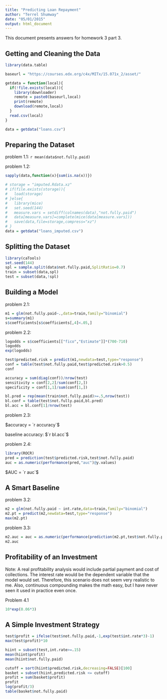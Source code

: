 ```yaml
---
title: "Predicting Loan Repayment"
author: "Terrel Shumway"
date: "05/01/2015"
output: html_document
---
```


This document presents answers for homework 3 part 3.

## Getting and Cleaning the Data
```r
library(data.table)

baseurl = "https://courses.edx.org/c4x/MITx/15.071x_2/asset/"

getdata = function(local){
  if(!file.exists(local)){
    library(downloader)
    remote = paste0(baseurl,local)
    print(remote)
    download(remote,local)
  }
  read.csv(local)
}

data = getdata("loans.csv")

```

## Preparing the Dataset
problem 1.1: `r mean(data$not.fully.paid)`

problem 1.2: 
```r
sapply(data,function(x){sum(is.na(x))})
```


```r
# storage = "imputed.Rdata.xz"
# if(file.exists(storage)){
#   load(storage)
# }else{
#   library(mice)
#   set.seed(144)
#   measure.vars = setdiff(colnames(data),"not.fully.paid")
#   data[measure.vars]=complete(mice(data[measure.vars]))
#   save(data,file=storage,compress="xz")
# }
data = getdata("loans_imputed.csv")
```

## Splitting the Dataset
```r
library(caTools)
set.seed(144)
spl = sample.split(data$not.fully.paid,SplitRatio=0.7)
train = subset(data,spl)
test = subset(data,!spl)
```

## Building a Model
problem 2.1: 
```r
m1 = glm(not.fully.paid~.,data=train,family="binomial")
s=summary(m1)
s$coefficients[s$coefficients[,4]<.05,]
```

problem 2.2:
```r
logodds = s$coefficients[["fico","Estimate"]]*(700-710)
logodds
exp(logodds)
```

```r
test$predicted.risk = predict(m1,newdata=test,type="response")
conf = table(test$not.fully.paid,test$predicted.risk>0.5)
conf
```

```r
accuracy = sum(diag(conf))/nrow(test)
sensitivity = conf[2,2]/sum(conf[2,])
specificity = conf[1,1]/sum(conf[1,])
```

```r
bl.pred = rep(mean(train$not.fully.paid)>=.5,nrow(test))
bl.conf = table(test$not.fully.paid,bl.pred)
bl.acc = bl.conf[1]/nrow(test)
```

problem 2.3: 

$accuracy = `r accuracy`$

baseline accuracy: $`r bl.acc`$

problem 2.4:

```r
library(ROCR)
pred = prediction(test$predicted.risk,test$not.fully.paid)
auc = as.numeric(performance(pred,"auc")@y.values)
```

$AUC = `r auc`$

## A Smart Baseline

problem 3.2:
```r
m2 = glm(not.fully.paid ~ int.rate,data=train,family="binomial")
m2.pt = predict(m2,newdata=test,type="response")
max(m2.pt)
```

problem 3.3:
```r
m2.auc = auc = as.numeric(performance(prediction(m2.pt,test$not.fully.paid),"auc")@y.values)
m2.auc
```

## Profitability of an Investment
Note: A real profitability analysis would include partial payment and cost of collections. The interest rate would be the dependent variable that the model would set. Therefore, this scenario does not seem very realistic to me. Also, continuous compounding makes the math easy, but I have never seen it used in practice even once.

Problem 4.1
```r
10*exp(0.06*3)
```

## A Simple Investment Strategy
```r
test$profit = ifelse(test$not.fully.paid,-1,exp(test$int.rate*3)-1)
max(test$profit)*10
```

```r
hiint = subset(test,int.rate>=.15)
mean(hiint$profit)
mean(hiint$not.fully.paid)
```

```r
cutoff = sort(hiint$predicted.risk,decreasing=FALSE)[100]
basket = subset(hiint,predicted.risk <= cutoff)
profit = sum(basket$profit)
profit
log(profit/3)
table(basket$not.fully.paid)
```


